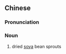 {{also|大豆黄卷}}
==Chinese==
{{zh-forms|s=大豆黄卷}}

===Pronunciation===
{{zh-pron
|m=dàdòuhuángjuǎn
|cat=n
}}

===Noun===
{{zh-noun}}

# dried [[soya]] bean sprouts
